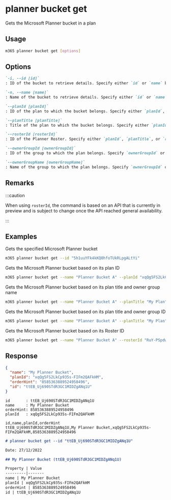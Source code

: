 
# planner bucket get

Gets the Microsoft Planner bucket in a plan

## Usage

```sh
m365 planner bucket get [options]
```

## Options

```md definition-list
`-i, --id [id]`
: ID of the bucket to retrieve details. Specify either `id` or `name` but not both.

`-n, --name [name]`
: Name of the bucket to retrieve details. Specify either `id` or `name` but not both. 

`--planId [planId]`
: ID of the plan to which the bucket belongs. Specify either `planId`, `planTitle`, or `rosterId` but not multiple when using `name`.

`--planTitle [planTitle]`
: Title of the plan to which the bucket belongs. Specify either `planId`, `planTitle`, or `rosterId` but not multiple when using `name`.

`--rosterId [rosterId]`
: ID of the Planner Roster. Specify either `planId`, `planTitle`, or `rosterId` but not multiple when using `name`.

`--ownerGroupId [ownerGroupId]`
: ID of the group to which the plan belongs. Specify `ownerGroupId` or `ownerGroupName` when using `planTitle`.

`--ownerGroupName [ownerGroupName]`
: Name of the group to which the plan belongs. Specify `ownerGroupId` or `ownerGroupName` when using `planTitle`.
```

<Global />

## Remarks

:::caution

When using `rosterId`, the command is based on an API that is currently in preview and is subject to change once the API reached general availability.

:::

## Examples

Gets the specified Microsoft Planner bucket 

```sh
m365 planner bucket get --id "5h1uuYFk4kKQ0hfoTUkRLpgALtYi"
```

Gets the Microsoft Planner bucket based on its plan ID

```sh
m365 planner bucket get --name "Planner Bucket A" --planId "xqQg5FS2LkCp935s-FIFm2QAFkHM"
```

Gets the Microsoft Planner bucket based on its plan title and owner group name

```sh
m365 planner bucket get --name "Planner Bucket A" --planTitle "My Plan" --ownerGroupName "My Group"
```

Gets the Microsoft Planner bucket based on its plan title and owner group ID

```sh
m365 planner bucket get --name "Planner Bucket A" --planTitle "My Plan" --ownerGroupId "ee0f40fc-b2f7-45c7-b62d-11b90dd2ea8e"
```

Gets the Microsoft Planner bucket based on its Roster ID

```sh
m365 planner bucket get --name "Planner Bucket A" --rosterId "RuY-PSpdw02drevnYDTCJpgAEfoI"
```

## Response

<Tabs>
  <TabItem value="JSON">

  ```json
  {
    "name": "My Planner Bucket",
    "planId": "xqQg5FS2LkCp935s-FIFm2QAFkHM",
    "orderHint": "8585363889524958496",
    "id": "ttEB_Uj690STdR3GC1MIDZgANq1U"
  }
  ```

  </TabItem>
  <TabItem value="Text">

  ```text
  id       : ttEB_Uj690STdR3GC1MIDZgANq1U
  name     : My Planner Bucket
  orderHint: 8585363889524958496
  planId   : xqQg5FS2LkCp935s-FIFm2QAFkHM
  ```

  </TabItem>
  <TabItem value="CSV">

  ```csv
  id,name,planId,orderHint
  ttEB_Uj690STdR3GC1MIDZgANq1U,My Planner Bucket,xqQg5FS2LkCp935s-FIFm2QAFkHM,8585363889524958496
  ```

  </TabItem>
  <TabItem value="Markdown">

  ```md
  # planner bucket get --id "ttEB_Uj690STdR3GC1MIDZgANq1U"

  Date: 27/12/2022

  ## My Planner Bucket (ttEB_Uj690STdR3GC1MIDZgANq1U)

  Property | Value
  ---------|-------
  name | My Planner Bucket
  planId | xqQg5FS2LkCp935s-FIFm2QAFkHM
  orderHint | 8585363889524958496
  id | ttEB_Uj690STdR3GC1MIDZgANq1U
  ```

  </TabItem>
</Tabs>

